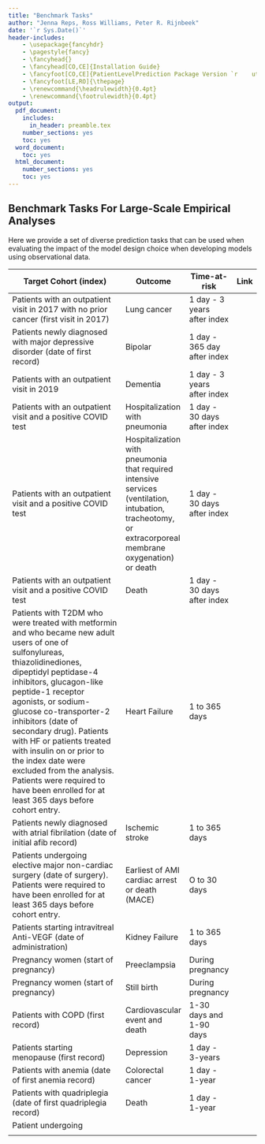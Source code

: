 ```yaml
---
title: "Benchmark Tasks"
author: "Jenna Reps, Ross Williams, Peter R. Rijnbeek"
date: '`r Sys.Date()`'
header-includes:
    - \usepackage{fancyhdr}
    - \pagestyle{fancy}
    - \fancyhead{}
    - \fancyhead[CO,CE]{Installation Guide}
    - \fancyfoot[CO,CE]{PatientLevelPrediction Package Version `r    utils::packageVersion("PatientLevelPrediction")`}
    - \fancyfoot[LE,RO]{\thepage}
    - \renewcommand{\headrulewidth}{0.4pt}
    - \renewcommand{\footrulewidth}{0.4pt}
output:
  pdf_document:
    includes:
      in_header: preamble.tex
    number_sections: yes
    toc: yes
  word_document:
    toc: yes
  html_document:
    number_sections: yes
    toc: yes
---
```


```{=html}
<!--
%\VignetteEngine{knitr::knitr}
%\VignetteIndexEntry{Benchmark Tasks}
-->
```
## Benchmark Tasks For Large-Scale Empirical Analyses

Here we provide a set of diverse prediction tasks that can be used when evaluating the impact of the model design choice when developing models using observational data.

+-----------------------------------------------------------------------------------------------------------------------------------------------------------------------------------------------------------------------------------------------------------------------------------------------------------------------------------------------------------------------------------------------------------------------------------------------------------------------------------------------+---------------------------------------------------------------------------------------------------------------------------------------------------------+-----------------------------+------+
| Target Cohort (index)                                                                                                                                                                                                                                                                                                                                                                                                                                                                         | Outcome                                                                                                                                                 | Time-at-risk                | Link |
+===============================================================================================================================================================================================================================================================================================================================================================================================================================================================================================+=========================================================================================================================================================+=============================+======+
| Patients with an outpatient visit in 2017 with no prior cancer (first visit in 2017)                                                                                                                                                                                                                                                                                                                                                                                                          | Lung cancer                                                                                                                                             | 1 day - 3 years after index |      |
+-----------------------------------------------------------------------------------------------------------------------------------------------------------------------------------------------------------------------------------------------------------------------------------------------------------------------------------------------------------------------------------------------------------------------------------------------------------------------------------------------+---------------------------------------------------------------------------------------------------------------------------------------------------------+-----------------------------+------+
| Patients newly diagnosed with major depressive disorder (date of first record)                                                                                                                                                                                                                                                                                                                                                                                                                | Bipolar                                                                                                                                                 | 1 day - 365 day after index |      |
+-----------------------------------------------------------------------------------------------------------------------------------------------------------------------------------------------------------------------------------------------------------------------------------------------------------------------------------------------------------------------------------------------------------------------------------------------------------------------------------------------+---------------------------------------------------------------------------------------------------------------------------------------------------------+-----------------------------+------+
| Patients with an outpatient visit in 2019                                                                                                                                                                                                                                                                                                                                                                                                                                                     | Dementia                                                                                                                                                | 1 day - 3 years after index |      |
+-----------------------------------------------------------------------------------------------------------------------------------------------------------------------------------------------------------------------------------------------------------------------------------------------------------------------------------------------------------------------------------------------------------------------------------------------------------------------------------------------+---------------------------------------------------------------------------------------------------------------------------------------------------------+-----------------------------+------+
| Patients with an outpatient visit and a positive COVID test                                                                                                                                                                                                                                                                                                                                                                                                                                   | Hospitalization with pneumonia                                                                                                                          | 1 day - 30 days after index |      |
+-----------------------------------------------------------------------------------------------------------------------------------------------------------------------------------------------------------------------------------------------------------------------------------------------------------------------------------------------------------------------------------------------------------------------------------------------------------------------------------------------+---------------------------------------------------------------------------------------------------------------------------------------------------------+-----------------------------+------+
| Patients with an outpatient visit and a positive COVID test                                                                                                                                                                                                                                                                                                                                                                                                                                   | Hospitalization with pneumonia that required intensive services (ventilation, intubation, tracheotomy, or extracorporeal membrane oxygenation) or death | 1 day - 30 days after index |      |
+-----------------------------------------------------------------------------------------------------------------------------------------------------------------------------------------------------------------------------------------------------------------------------------------------------------------------------------------------------------------------------------------------------------------------------------------------------------------------------------------------+---------------------------------------------------------------------------------------------------------------------------------------------------------+-----------------------------+------+
| Patients with an outpatient visit and a positive COVID test                                                                                                                                                                                                                                                                                                                                                                                                                                   | Death                                                                                                                                                   | 1 day - 30 days after index |      |
+-----------------------------------------------------------------------------------------------------------------------------------------------------------------------------------------------------------------------------------------------------------------------------------------------------------------------------------------------------------------------------------------------------------------------------------------------------------------------------------------------+---------------------------------------------------------------------------------------------------------------------------------------------------------+-----------------------------+------+
| Patients with T2DM who were treated with metformin and who became new adult users of one of sulfonylureas, thiazolidinediones, dipeptidyl peptidase-4 inhibitors, glucagon-like peptide-1 receptor agonists, or sodium-glucose co-transporter-2 inhibitors (date of secondary drug). Patients with HF or patients treated with insulin on or prior to the index date were excluded from the analysis. Patients were required to have been enrolled for at least 365 days before cohort entry. | Heart Failure                                                                                                                                           | 1 to 365 days               |      |
+-----------------------------------------------------------------------------------------------------------------------------------------------------------------------------------------------------------------------------------------------------------------------------------------------------------------------------------------------------------------------------------------------------------------------------------------------------------------------------------------------+---------------------------------------------------------------------------------------------------------------------------------------------------------+-----------------------------+------+
| Patients newly diagnosed with atrial fibrilation (date of initial afib record)                                                                                                                                                                                                                                                                                                                                                                                                                | Ischemic stroke                                                                                                                                         | 1 to 365 days               |      |
+-----------------------------------------------------------------------------------------------------------------------------------------------------------------------------------------------------------------------------------------------------------------------------------------------------------------------------------------------------------------------------------------------------------------------------------------------------------------------------------------------+---------------------------------------------------------------------------------------------------------------------------------------------------------+-----------------------------+------+
| Patients undergoing elective major non-cardiac surgery (date of surgery). Patients were required to have been enrolled for at least 365 days before cohort entry.                                                                                                                                                                                                                                                                                                                             | Earliest of AMI cardiac arrest or death (MACE)                                                                                                          | O to 30 days                |      |
+-----------------------------------------------------------------------------------------------------------------------------------------------------------------------------------------------------------------------------------------------------------------------------------------------------------------------------------------------------------------------------------------------------------------------------------------------------------------------------------------------+---------------------------------------------------------------------------------------------------------------------------------------------------------+-----------------------------+------+
| Patients starting intravitreal Anti-VEGF (date of administration)                                                                                                                                                                                                                                                                                                                                                                                                                             | Kidney Failure                                                                                                                                          | 1 to 365 days               |      |
+-----------------------------------------------------------------------------------------------------------------------------------------------------------------------------------------------------------------------------------------------------------------------------------------------------------------------------------------------------------------------------------------------------------------------------------------------------------------------------------------------+---------------------------------------------------------------------------------------------------------------------------------------------------------+-----------------------------+------+
| Pregnancy women (start of pregnancy)                                                                                                                                                                                                                                                                                                                                                                                                                                                          | Preeclampsia                                                                                                                                            | During pregnancy            |      |
+-----------------------------------------------------------------------------------------------------------------------------------------------------------------------------------------------------------------------------------------------------------------------------------------------------------------------------------------------------------------------------------------------------------------------------------------------------------------------------------------------+---------------------------------------------------------------------------------------------------------------------------------------------------------+-----------------------------+------+
| Pregnancy women (start of pregnancy)                                                                                                                                                                                                                                                                                                                                                                                                                                                          | Still birth                                                                                                                                             | During pregnancy            |      |
+-----------------------------------------------------------------------------------------------------------------------------------------------------------------------------------------------------------------------------------------------------------------------------------------------------------------------------------------------------------------------------------------------------------------------------------------------------------------------------------------------+---------------------------------------------------------------------------------------------------------------------------------------------------------+-----------------------------+------+
| Patients with COPD (first record)                                                                                                                                                                                                                                                                                                                                                                                                                                                             | Cardiovascular event and death                                                                                                                          | 1-30 days and 1-90 days     |      |
+-----------------------------------------------------------------------------------------------------------------------------------------------------------------------------------------------------------------------------------------------------------------------------------------------------------------------------------------------------------------------------------------------------------------------------------------------------------------------------------------------+---------------------------------------------------------------------------------------------------------------------------------------------------------+-----------------------------+------+
| Patients starting menopause (first record)                                                                                                                                                                                                                                                                                                                                                                                                                                                    | Depression                                                                                                                                              | 1 day - 3-years             |      |
+-----------------------------------------------------------------------------------------------------------------------------------------------------------------------------------------------------------------------------------------------------------------------------------------------------------------------------------------------------------------------------------------------------------------------------------------------------------------------------------------------+---------------------------------------------------------------------------------------------------------------------------------------------------------+-----------------------------+------+
| Patients with anemia (date of first anemia record)                                                                                                                                                                                                                                                                                                                                                                                                                                            | Colorectal cancer                                                                                                                                       | 1 day - 1-year              |      |
+-----------------------------------------------------------------------------------------------------------------------------------------------------------------------------------------------------------------------------------------------------------------------------------------------------------------------------------------------------------------------------------------------------------------------------------------------------------------------------------------------+---------------------------------------------------------------------------------------------------------------------------------------------------------+-----------------------------+------+
| Patients with quadriplegia (date of first quadriplegia record)                                                                                                                                                                                                                                                                                                                                                                                                                                | Death                                                                                                                                                   | 1 day - 1-year              |      |
+-----------------------------------------------------------------------------------------------------------------------------------------------------------------------------------------------------------------------------------------------------------------------------------------------------------------------------------------------------------------------------------------------------------------------------------------------------------------------------------------------+---------------------------------------------------------------------------------------------------------------------------------------------------------+-----------------------------+------+
| Patient undergoing                                                                                                                                                                                                                                                                                                                                                                                                                                                                            |                                                                                                                                                         |                             |      |
+-----------------------------------------------------------------------------------------------------------------------------------------------------------------------------------------------------------------------------------------------------------------------------------------------------------------------------------------------------------------------------------------------------------------------------------------------------------------------------------------------+---------------------------------------------------------------------------------------------------------------------------------------------------------+-----------------------------+------+
|                                                                                                                                                                                                                                                                                                                                                                                                                                                                                               |                                                                                                                                                         |                             |      |
+-----------------------------------------------------------------------------------------------------------------------------------------------------------------------------------------------------------------------------------------------------------------------------------------------------------------------------------------------------------------------------------------------------------------------------------------------------------------------------------------------+---------------------------------------------------------------------------------------------------------------------------------------------------------+-----------------------------+------+
